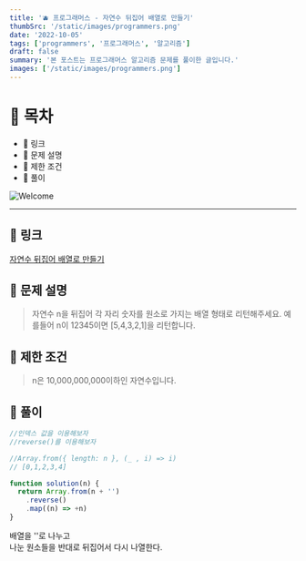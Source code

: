 ```yaml
---
title: '🫐 프로그래머스 - 자연수 뒤집어 배열로 만들기'
thumbSrc: '/static/images/programmers.png'
date: '2022-10-05'
tags: ['programmers', '프로그래머스', '알고리즘']
draft: false
summary: '본 포스트는 프로그래머스 알고리즘 문제를 풀이한 글입니다.'
images: ['/static/images/programmers.png']
---
```


# 📌 목차

- 🍑 링크
- 🍋 문제 설명
- 🍐 제한 조건
- 🍊 풀이

![Welcome](/static/images/programmers.png)

---

## 🍑 링크

[자연수 뒤집어 배열로 만들기](https://school.programmers.co.kr/learn/courses/30/lessons/12932)

## 🍋 문제 설명

> 자연수 n을 뒤집어 각 자리 숫자를 원소로 가지는 배열 형태로 리턴해주세요. 예를들어 n이 12345이면 [5,4,3,2,1]을 리턴합니다.

## 🍐 제한 조건

> n은 10,000,000,000이하인 자연수입니다.

## 🍊 풀이

```js
//인덱스 값을 이용해보자
//reverse()를 이용해보자

//Array.from({ length: n }, (_ , i) => i)
// [0,1,2,3,4]

function solution(n) {
  return Array.from(n + '')
    .reverse()
    .map((n) => +n)
}
```

배열을 ''로 나누고 <br/>
나눈 원소들을 반대로 뒤집어서
다시 나열한다.
